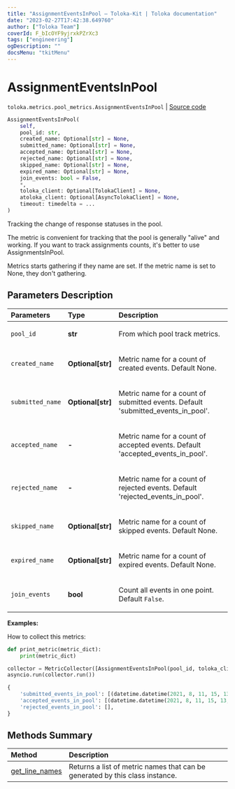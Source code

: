 ```yaml
---
title: "AssignmentEventsInPool — Toloka-Kit | Toloka documentation"
date: "2023-02-27T17:42:38.649760"
author: ["Toloka Team"]
coverId: F_bIcOYF9yjrxkPZrXc3
tags: ["engineering"]
ogDescription: ""
docsMenu: "tkitMenu"
---
```


# AssignmentEventsInPool
`toloka.metrics.pool_metrics.AssignmentEventsInPool` | [Source code](https://github.com/Toloka/toloka-kit/blob/v1.1.4/src/metrics/pool_metrics.py#L56)

```python
AssignmentEventsInPool(
    self,
    pool_id: str,
    created_name: Optional[str] = None,
    submitted_name: Optional[str] = None,
    accepted_name: Optional[str] = None,
    rejected_name: Optional[str] = None,
    skipped_name: Optional[str] = None,
    expired_name: Optional[str] = None,
    join_events: bool = False,
    *,
    toloka_client: Optional[TolokaClient] = None,
    atoloka_client: Optional[AsyncTolokaClient] = None,
    timeout: timedelta = ...
)
```

Tracking the change of response statuses in the pool.

The metric is convenient for tracking that the pool is generally "alive" and working.
If you want to track assignments counts, it's better to use AssignmentsInPool.

Metrics starts gathering if they name are set. If the metric name is set to None, they don't gathering.

## Parameters Description

| Parameters | Type | Description |
| :----------| :----| :-----------|
`pool_id`|**str**|<p>From which pool track metrics.</p>
`created_name`|**Optional\[str\]**|<p>Metric name for a count of created events. Default None.</p>
`submitted_name`|**Optional\[str\]**|<p>Metric name for a count of submitted events. Default &#x27;submitted_events_in_pool&#x27;.</p>
`accepted_name `|**-**|<p>Metric name for a count of accepted events. Default &#x27;accepted_events_in_pool&#x27;.</p>
`rejected_name `|**-**|<p>Metric name for a count of rejected events. Default &#x27;rejected_events_in_pool&#x27;.</p>
`skipped_name`|**Optional\[str\]**|<p>Metric name for a count of skipped events. Default None.</p>
`expired_name`|**Optional\[str\]**|<p>Metric name for a count of expired events. Default None.</p>
`join_events`|**bool**|<p>Count all events in one point.  Default `False`.</p>

**Examples:**

How to collect this metrics:
```python
def print_metric(metric_dict):
    print(metric_dict)

collector = MetricCollector([AssignmentEventsInPool(pool_id, toloka_client=toloka_client)], print_metric)
asyncio.run(collector.run())
```

```python
{
    'submitted_events_in_pool': [(datetime.datetime(2021, 8, 11, 15, 13, 4, 31000), 5)],
    'accepted_events_in_pool': [(datetime.datetime(2021, 8, 11, 15, 13, 3, 65000), 1)],
    'rejected_events_in_pool': [],
}
```
## Methods Summary

| Method | Description |
| :------| :-----------|
[get_line_names](/docs/toloka-kit/reference/toloka.metrics.pool_metrics.AssignmentEventsInPool.get_line_names)| Returns a list of metric names that can be generated by this class instance.